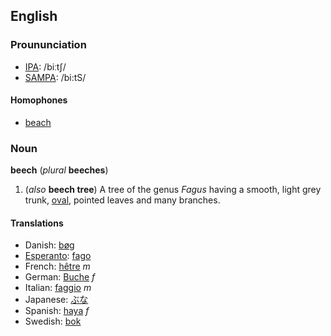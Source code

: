 ==English==
===Proununciation===
*[[w:IPA|IPA]]: /biːtʃ/
*[[w:SAMPA|SAMPA]]: /bi:tS/

====Homophones====
*[[beach]]

===Noun===
'''beech''' (''plural'' '''beeches''')

#(''also'' '''beech tree''') A tree of the genus ''Fagus'' having a smooth, light grey trunk, [[oval]], pointed leaves and many branches.

====Translations====
*Danish: [[bøg]]
*[[Esperanto]]: [[fago]]
*French: [[hêtre]] ''m''
*German: [[Buche]] ''f''
*Italian: [[faggio]] ''m''
*Japanese: [[ぶな]]
*Spanish: [[haya]] ''f''
*Swedish: [[bok#Swedish|bok]]